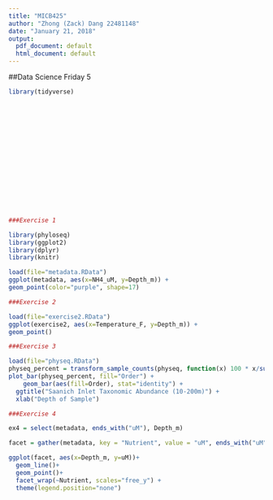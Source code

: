 ```yaml
---
title: "MICB425"
author: "Zhong (Zack) Dang 22481148"
date: "January 21, 2018"
output:
  pdf_document: default
  html_document: default
---
```


##Data Science Friday 5

```r
library(tidyverse)

















###Exercise 1

library(phyloseq)
library(ggplot2)
library(dplyr)
library(knitr)

load(file="metadata.RData")
ggplot(metadata, aes(x=NH4_uM, y=Depth_m)) +
geom_point(color="purple", shape=17)

###Exercise 2

load(file="exercise2.RData")
ggplot(exercise2, aes(x=Temperature_F, y=Depth_m)) +
geom_point()

###Exercise 3

load(file="physeq.RData")
physeq_percent = transform_sample_counts(physeq, function(x) 100 * x/sum(x))
plot_bar(physeq_percent, fill="Order") +
    geom_bar(aes(fill=Order), stat="identity") +
  ggtitle("Saanich Inlet Taxonomic Abundance (10-200m)") +
  xlab("Depth of Sample") 

###Exercise 4

ex4 = select(metadata, ends_with("uM"), Depth_m)

facet = gather(metadata, key = "Nutrient", value = "uM", ends_with("uM"))

ggplot(facet, aes(x=Depth_m, y=uM))+
  geom_line()+
  geom_point()+
  facet_wrap(~Nutrient, scales="free_y") +
  theme(legend.position="none")
```


